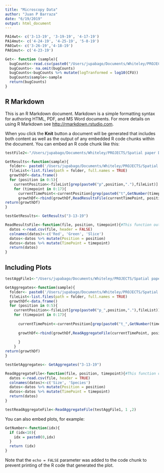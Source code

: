 ```yaml
---
title: "Microscopy Data"
author: "Juan P Barraza"
date: "6/19/2019"
output: html_document
---
```


```r

PA14wt<- c('3-13-19', '3-19-19', '4-17-19')
PA14mut<- c('4-24-19', '4-25-19', '5-8-19')
PA01wt<- c('3-26-19','4-18-19')
PA01mut<- c('4-23-19')

Get<- function (sample){
  bugCounts<-read.csv(paste0("/Users/jupabago/Documents/Whiteley/PROJECTS/Spatial paper Data/Microscopy Data/Other Data/", sample,"/results"),header = TRUE)
  bugCounts<- na.omit(bugCounts)
  bugCounts<-bugCounts %>% mutate(logTranformed = log10(CFU))
  bugCounts$sample<-sample
  return(bugCounts)
}

```

## R Markdown

This is an R Markdown document. Markdown is a simple formatting syntax for authoring HTML, PDF, and MS Word documents. For more details on using R Markdown see <http://rmarkdown.rstudio.com>.

When you click the **Knit** button a document will be generated that includes both content as well as the output of any embedded R code chunks within the document. You can embed an R code chunk like this:

```r

testFile2<-"/Users/jupabago/Documents/Whiteley/PROJECTS/Spatial paper Data/Microscopy Data/Other Data/3-13-19/results/t00_p1.csv"

GetResults<-function(sample){
  folder<- paste0('/Users/jupabago/Documents/Whiteley/PROJECTS/Spatial paper Data/Microscopy Data/Other Data/',sample,'/results')
  fileList<-list.files(path = folder, full.names = TRUE)
  growthDf<-data.frame()
  for (position in 0:5){
    currentPosition<-fileList[grep(paste0("p",position,"."),fileList)]
    for (timepoint in 0:17){
      currentTimePoint<-currentPosition[grep(paste0("t",GetNumber(timepoint),"_"),currentPosition)]
      growthDf<-rbind(growthDf,ReadResultsFile(currentTimePoint, position, timepoint))}}
return(growthDf)
}

testGetResults<- GetResults("3-13-19")

ReadResultsFile<-function(file, position, timepoint){#This function outputs total number of pixels in the csv file from matlab
  datos <-read.csv(file, header = FALSE)
  colnames(datos)<-c('Red', 'Green', 'Slice')
  datos<-datos %>% mutate(Position = position)
  datos<-datos %>% mutate(TimePoint = timepoint)
  return(datos)
}
```

## Including Plots
```r

testAggFile1<-"/Users/jupabago/Documents/Whiteley/PROJECTS/Spatial paper Data/Microscopy Data/Other Data/3-13-19/aggregateSizes/t_00p_1.csv"

GetAggregates<-function(sample){
  folder<- paste0('/Users/jupabago/Documents/Whiteley/PROJECTS/Spatial paper Data/Microscopy Data/Other Data/',sample,'/aggregateSizes')
  fileList<-list.files(path = folder, full.names = TRUE)
  growthDf<-data.frame()
  for (position in 0:5){
    currentPosition<-fileList[grep(paste0("p_",position,"."),fileList)]
    for (timepoint in 0:17){
      
      currentTimePoint<-currentPosition[grep(paste0("t_",GetNumber(timepoint),"p_"),currentPosition)]
      
      growthDf<-rbind(growthDf,ReadAggregateFile(currentTimePoint, position, timepoint))
      
      }
    }
return(growthDf)
}

testGetAggregates<- GetAggregates("3-13-19")

ReadAggregateFile<-function(file, position, timepoint){#This function outputs total number of pixels in the csv file from matlab
  datos <-read.csv(file, header = TRUE)
  colnames(datos)<-c('Size', 'Species')
  datos<-datos %>% mutate(Position = position)
  datos<-datos %>% mutate(TimePoint = timepoint)
  return(datos)
}

testReadAggregateFile<-ReadAggregateFile(testAggFile1, 1 ,2)
```
You can also embed plots, for example:

```r
GetNumber<-function(idx){
  if (idx<10){
    idx = paste0(0,idx)
  }
  return (idx)
}
```

Note that the `echo = FALSE` parameter was added to the code chunk to prevent printing of the R code that generated the plot.
